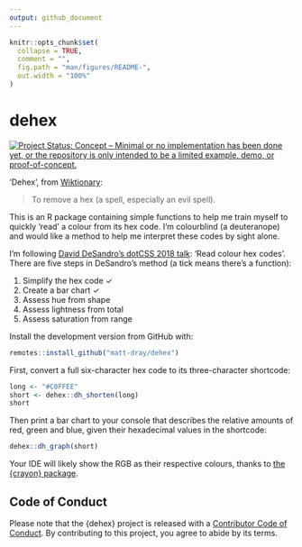 ```yaml
---
output: github_document
---
```


<!-- README.md is generated from README.Rmd. Please edit that file -->

```r
knitr::opts_chunk$set(
  collapse = TRUE,
  comment = "",
  fig.path = "man/figures/README-",
  out.width = "100%"
)
```

# dehex

<!-- badges: start -->
[![Project Status: Concept – Minimal or no implementation has been done
yet, or the repository is only intended to be a limited example, demo,
or
proof-of-concept.](https://www.repostatus.org/badges/latest/concept.svg)](https://www.repostatus.org/#concept)
<!-- badges: end -->

'Dehex', from [Wiktionary](https://en.wiktionary.org/wiki/dehex):

> To remove a hex (a spell, especially an evil spell).

This is an R package containing simple functions to help me train myself to quickly 'read' a colour from its hex code. I'm colourblind (a deuteranope) and would like a method to help me interpret these codes by sight alone.

I'm following [David DeSandro's dotCSS 2018 talk](https://metafizzy.co/blog/read-color-hex-codes/): 'Read colour hex codes'. There are five steps in DeSandro's method (a tick means there's a function):

1. Simplify the hex code ✓
1. Create a bar chart ✓
1. Assess hue from shape
1. Assess lightness from total
1. Assess saturation from range

Install the development version from GitHub with:
 
```r
remotes::install_github("matt-dray/dehex")
```

First, convert a full six-character hex code to its three-character shortcode:

```r
long <- "#C0FFEE"
short <- dehex::dh_shorten(long)
short
```

Then print a bar chart to your console that describes the relative amounts of red, green and blue, given their hexadecimal values in the shortcode:

```r
dehex::dh_graph(short)
```

Your IDE will likely show the RGB as their respective colours, thanks to [the {crayon} package](https://github.com/r-lib/crayon).

## Code of Conduct

Please note that the {dehex} project is released with a [Contributor Code of Conduct](https://contributor-covenant.org/version/2/0/CODE_OF_CONDUCT.html). By contributing to this project, you agree to abide by its terms.
